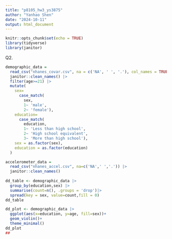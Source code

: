 ```yaml
---
title: "p8105_hw3_ys3875"
author: "Yanhao Shen"
date: "2024-10-11"
output: html_document
---
```


```r
knitr::opts_chunk$set(echo = TRUE)
library(tidyverse)
library(janitor)
```

Q2.
```r
demographic_data =
  read_csv("nhanes_covar.csv", na = c('NA', ' ', '.'), col_names = TRUE, skip = 4) |>
  janitor::clean_names() |>
  filter(age>=21) |>
  mutate(
    sex=
      case_match(
        sex,
        1~ 'male',
        2~ 'female'),
    education=
      case_match(
        education,
        1~ 'Less than high school',
        2~ 'High school equivalent',
        3~ 'More than high school'),
    sex = as.factor(sex),
    education = as.factor(education)
  )

accelerometer_data = 
  read_csv("nhanes_accel.csv", na=c('NA',' ','.')) |>
  janitor::clean_names()
  
dd_table <- demographic_data |>
  group_by(education,sex) |>
  summarise(count=n(), .groups = 'drop')|>
  spread(key = sex, value=count,fill = 0)
dd_table

dd_plot <- demographic_data |>
  ggplot(aes(x=education, y=age, fill=sex))+
  geom_violin()+
  theme_minimal()
dd_plot
##
```
